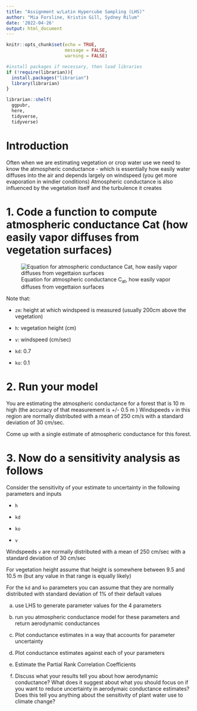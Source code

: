 ```yaml
---
title: "Assignment w/Latin Hypercube Sampling (LHS)"
author: "Mia Forsline, Kristin Gill, Sydney Rilum"
date: '2022-04-26'
output: html_document
---
```


```r
knitr::opts_chunk$set(echo = TRUE,
                      message = FALSE, 
                      warning = FALSE)

#install packages if necessary, then load libraries
if (!require(librarian)){
  install.packages("librarian")
  library(librarian)
}

librarian::shelf(
  ggpubr,
  here,
  tidyverse,
  tidyverse)
```

# Introduction

Often when we are estimating vegetation or crop water use we need to know the atmospheric conductance - which is essentially how easily water diffuses into the air and depends largely on windspeed (you get more evaporation in windier conditions) Atmospheric conductance is also influenced by the vegetation itself and the turbulence it creates

# 1. Code a function to compute atmospheric conductance Cat (how easily vapor diffuses from vegetation surfaces)

![Equation for atmospheric conductance C~at~, how easily vapor diffuses from vegettaion surfaces](images/hw4_equation.png)

Note that:

-   `zm`: height at which windspeed is measured (usually 200cm above the vegetation)

-   `h`: vegetation height (cm)

-   `v`: windspeed (cm/sec)

-   `kd`: 0.7

-   `ko`: 0.1

# 2. Run your model

You are estimating the atmospheric conductance for a forest that is 10 m high (the accuracy of that measurement is +/- 0.5 m ) Windspeeds `v` in this region are normally distributed with a mean of 250 cm/s with a standard deviation of 30 cm/sec.

Come up with a single estimate of atmospheric conductance for this forest.

# 3. Now do a sensitivity analysis as follows

Consider the sensitivity of your estimate to uncertainty in the following parameters and inputs

-   `h`

-   `kd`

-   `ko`

-   `v`

Windspeeds `v` are normally distributed with a mean of 250 cm/sec with a standard deviation of 30 cm/sec

For vegetation height assume that height is somewhere between 9.5 and 10.5 m (but any value in that range is equally likely)

For the `kd` and `ko` parameters you can assume that they are normally distributed with standard deviation of 1% of their default values

a)  use LHS to generate parameter values for the 4 parameters

b)  run you atmospheric conductance model for these parameters and return aerodynamic conductances

c)  Plot conductance estimates in a way that accounts for parameter uncertainty

d)  Plot conductance estimates against each of your parameters

e)  Estimate the Partial Rank Correlation Coefficients

f)  Discuss what your results tell you about how aerodynamic conductance? What does it suggest about what you should focus on if you want to reduce uncertainty in aerodymaic conductance estimates? Does this tell you anything about the sensitivity of plant water use to climate change?
